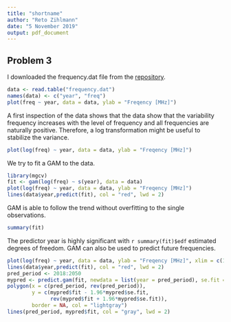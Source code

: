 ```yaml
---
title: "shortname"
author: "Reto Zihlmann"
date: "5 November 2019"
output: pdf_document
---
```



## Problem 3

I downloaded the frequency.dat file from the [repository](https://github.com/karlrupp/microprocessor-trend-data/tree/master/42yrs).


```r
data <- read.table("frequency.dat")
names(data) <- c("year", "freq")
plot(freq ~ year, data = data, ylab = "Freqency [MHz]")
```

A first inspection of the data shows that the data show that the variability frequency increases with the level of frequency and all frequencies are naturally positive. Therefore, a log transformation might be useful to stabilize the variance.

```r
plot(log(freq) ~ year, data = data, ylab = "Freqency [MHz]")
```

We try to fit a GAM to the data.

```r
library(mgcv)
fit <- gam(log(freq) ~ s(year), data = data)
plot(log(freq) ~ year, data = data, ylab = "Freqency [MHz]")
lines(data$year,predict(fit), col = "red", lwd = 2)
```

GAM is able to follow the trend without overfitting to the single observations.

```r
summary(fit)
```

The predictor year is highly significant with `r summary(fit)$edf` estimated degrees of freedom. GAM can also be used to predict future frequencies.

```r
plot(log(freq) ~ year, data = data, ylab = "Freqency [MHz]", xlim = c(1970, 2050), ylim = c(0,10))
lines(data$year,predict(fit), col = "red", lwd = 2)
pred_period <- 2018:2050
mypred <- predict.gam(fit, newdata = list(year = pred_period), se.fit = T)
polygon(x = c(pred_period, rev(pred_period)),
        y = c(mypred$fit - 1.96*mypred$se.fit,
              rev(mypred$fit + 1.96*mypred$se.fit)),
        border = NA, col = "lightgray")
lines(pred_period, mypred$fit, col = "gray", lwd = 2)
```


